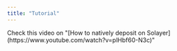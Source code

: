 ```yaml
---
title: "Tutorial"
---
```


<Info>
Check this video on "[How to natively deposit on Solayer](https://www.youtube.com/watch?v=plHbf60-N3c)"
</Info>

<Steps>
<Step title="Navigate to the Solayer dashboard and choose whether to deposit native SOL or a LST such as mSOL, JitoSOL, bSOL, or INF.">
<Frame><img src="https://2113331469-files.gitbook.io/~/files/v0/b/gitbook-x-prod.appspot.com/o/spaces%2FzYM0pEemeu6F3UKGPAZE%2Fuploads%2FBHjjYsHrK5rWuGHkWNoA%2Fimage.png?alt=media&token=a6b92a16-3c8d-491f-8b3f-219d609c46a7" alt="" /></Frame>
</Step>
<Step title="Select the amount you wish to deposit and click Deposit">
<Frame><img src="https://2113331469-files.gitbook.io/~/files/v0/b/gitbook-x-prod.appspot.com/o/spaces%2FzYM0pEemeu6F3UKGPAZE%2Fuploads%2FsVlk7OmvXyIn25agT3uK%2Fimage.png?alt=media&token=0a444dd3-2235-4424-a888-d67865cc83b5" alt="" /></Frame>
</Step>

<Step title="Confirm the transaction">

<Frame><img src="https://2113331469-files.gitbook.io/~/files/v0/b/gitbook-x-prod.appspot.com/o/spaces%2FzYM0pEemeu6F3UKGPAZE%2Fuploads%2Fu7T3SazL2FLgbT2pIg7G%2Fimage.png?alt=media&token=7b3cf25e-d281-433b-8998-badc7b54a641" alt="" /></Frame>
</Step>

<Step title="Congratulations! You have successfully deposited native SOL.">

<Frame><img src="https://2113331469-files.gitbook.io/~/files/v0/b/gitbook-x-prod.appspot.com/o/spaces%2FzYM0pEemeu6F3UKGPAZE%2Fuploads%2Fy1gZRu0Zl4z1gkwkaawl%2Fimage.png?alt=media&token=f3fc202a-17c2-4fbd-b1c9-67c4df791dc7" alt="" /></Frame>
</Step>

</Steps>